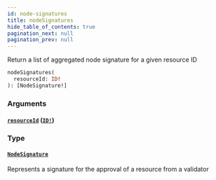 ```yaml
---
id: node-signatures
title: nodeSignatures
hide_table_of_contents: true
pagination_next: null
pagination_prev: null
---
```



Return a list of aggregated node signature for a given resource ID

```graphql
nodeSignatures(
  resourceId: ID!
): [NodeSignature!]
```


### Arguments

#### [`resourceId`](#) ([`ID!`](/docs/testnet/graphql/scalars/id))




### Type

#### [`NodeSignature`](/docs/testnet/graphql/objects/node-signature)

Represents a signature for the approval of a resource from a validator




